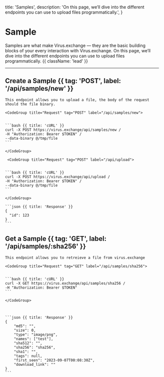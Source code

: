   title: 'Samples',
  description:
    'On this page, we’ll dive into the different endpoints you can use to upload files programmatically.',
}

# Sample

Samples are what make Virus.exchange — they are the basic building blocks of your every interaction with Virus.exchange. On this page, we’ll dive into the different endpoints you can use to upload files programmatically. {{ className: 'lead' }}

---

## Create a Sample {{ tag: 'POST', label: '/api/samples/new' }}

<Row>
  <Col>

    This endpoint allows you to upload a file, the body of the request should the file binary.

  </Col>
  <Col sticky>

    <CodeGroup title="Request" tag="POST" label="/api/samples/new">


    ```bash {{ title: 'cURL' }}
    curl -X POST https://virus.exchange/api/samples/new /
    -H "Authorization: Bearer $TOKEN" /
    --data-binary @/tmp/file
    ```

    </CodeGroup>

     <CodeGroup title="Request" tag="POST" label="/api/upload">


    ```bash {{ title: 'cURL' }}
    curl -X POST https://virus.exchange/api/upload /
    -H "Authorization: Bearer $TOKEN" /
    --data-binary @/tmp/file
    ```

    </CodeGroup>

    ```json {{ title: 'Response' }}
    {
      "id": 123
    }
    ```

  </Col>
</Row>

## Get a Sample {{ tag: 'GET', label: '/api/samples/:sha256' }}

<Row>
  <Col>

    This endpoint allows you to retreieve a file from virus.exchange

  </Col>
  <Col sticky>

    <CodeGroup title="Request" tag="GET" label="/api/samples/sha256">


    ```bash {{ title: 'cURL' }}
    curl -X GET https://virus.exchange/api/samples/sha256 /
    -H "Authorization: Bearer $TOKEN"
    ```

    </CodeGroup>



    ```json {{ title: 'Response' }}
    {
    	"md5": "",
    	"size": 0,
    	"type": "image/png",
    	"names": ["test"],
    	"sha512": "",
    	"sha256": "sha256",
    	"sha1": "",
    	"tags": null,
    	"first_seen": "2023-09-07T00:08:30Z",
    	"download_link": ""
    }
    ```

  </Col>
</Row>
